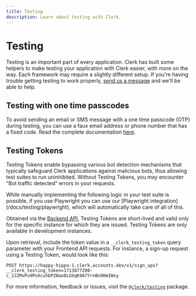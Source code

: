 ```yaml
---
title: Testing
description: Learn about testing with Clerk.
---
```


# Testing

Testing is an important part of every application. Clerk has built some helpers to make testing your application with Clerk easier, with more on the way. Each framework may require a slightly different setup. If you're having trouble getting testing to work properly, [send us a message](https://clerk.com/support) and we'll be able to help.

## Testing with one time passcodes

To avoid sending an email or SMS message with a one time passcode (OTP) during testing, you can use a faux email address or phone number that has a fixed code. Read the complete documentation [here](https://clerk.com/docs/testing/test-emails-and-phones).

## Testing Tokens

Testing Tokens enable bypassing various bot detection mechanisms that typically safeguard Clerk applications against malicious bots, thus allowing test suites to run uninhibited. Without Testing Tokens, you may encounter "Bot traffic detected" errors in your requests.

<Callout type="info">
  While manually implementing the following logic in your test suite is possible, if you use Playwright you can use our [Playwright integration](/docs/testing/playwright), which will automatically take care of all of this.
</Callout>

Obtained via the [Backend API](https://clerk.com/docs/reference/backend-api/tag/Testing-Tokens), Testing Tokens are short-lived and valid only for the specific instance for which they are issued. Testing Tokens are only available in development instances.

Upon retrieval, include the token value in a `__clerk_testing_token` query parameter with your Frontend API requests. For instance, a sign-up request using a Testing Token, would look like this:

```shell
POST https://happy-hippo-1.clerk.accounts.dev/v1/sign_ups?__clerk_testing_token=1713877200-c_2J2MvPu9PnXcuhbPZNao0LOXqK9A7YrnBn0HmIWxy
```

For more information, feedback or issues, visit the [`@clerk/testing`](https://github.com/clerk/javascript/tree/main/packages/testing) package.
